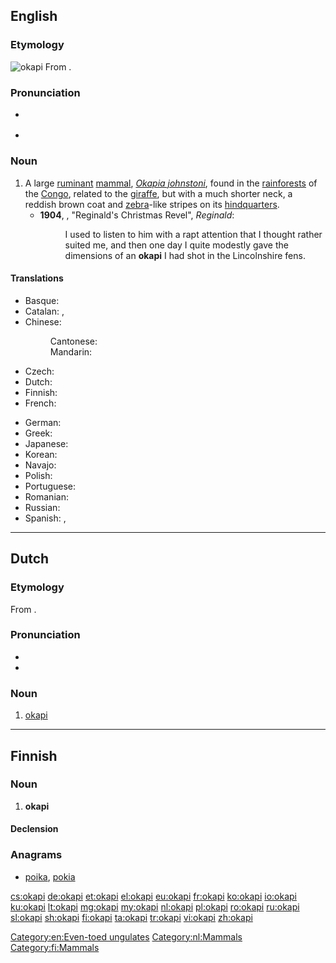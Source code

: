 {{also|Okapi}}
==English==
{{wikipedia}}

===Etymology===
[[Image:Okapi2.jpg|thumb|okapi]]
From {{etyl|mxh|en}} {{term|okapi|lang=mxh}}.

===Pronunciation===
* {{a|South Africa}} {{IPA|/əʊˈkɑːpi/|lang=en}}
* {{a|UK}} {{IPA|/ə(ʊ)ˈkɑːpi/|lang=en}}

===Noun===
{{en-noun}}

# A large [[ruminant]] [[mammal]], ''[[Okapia johnstoni]]'', found in the [[rainforest]]s of the [[Congo]], related to the [[giraffe]], but with a much shorter neck, a reddish brown coat and [[zebra]]-like stripes on its [[hindquarters]].
#* '''1904''', {{w|Saki|‘Saki’}}, "Reginald's Christmas Revel", ''Reginald'':
#*: I used to listen to him with a rapt attention that I thought rather suited me, and then one day I quite modestly gave the dimensions of an '''okapi''' I had shot in the Lincolnshire fens.

====Translations====
{{trans-top|Large ruminant mammal}}
* Basque: {{t+|eu|okapi}}
* Catalan: {{t|ca|ocapi|m}}, {{t|ca|okapi|m}}
* Chinese:
*: Cantonese: {{t|yue|㺢㹢狓|tr=fok3ga1pei4}}
*: Mandarin: {{t+|cmn|㺢㹢狓|tr=huòjiāpí}}
* Czech: {{t|cs|okapi}}
* Dutch: {{t+|nl|okapi|m}}
* Finnish: {{t+|fi|okapi}}
* French: {{t+|fr|okapi|m}}
{{trans-mid}}
* German: {{t+|de|Okapi|n}}
* Greek: {{t+|el|οκαπία}}
* Japanese: {{t|ja|オカピ|tr=okapi}}
* Korean: {{t|ko|오카피|tr=okapi}}
* Navajo: {{t|nv|bijáád noodǫ́ǫzii}}
* Polish: {{t+|pl|okapi}}
* Portuguese: {{t|pt|ocapi|m}}
* Romanian: {{t|ro|okapi|f}}
* Russian: {{t+|ru|окапи|m|tr=okápi}}
* Spanish: {{t|es|okapi|m}}, {{t|es|ocapi|m}}
{{trans-bottom}}

[[Category:en:Even-toed ungulates]]

----

==Dutch==
{{wikipedia|lang=nl}}

===Etymology===
From {{etyl|mxh|nl}} {{term|okapi|lang=mxh}}.

===Pronunciation===
* {{audio|Nl-okapi.ogg|Audio|lang=nl}}
* {{hyphenation|oka|pi|lang=nl}}

===Noun===
{{nl-noun|m|-'s|okapietje}}

# [[okapi#English|okapi]]

[[Category:nl:Mammals]]

----

==Finnish==

===Noun===
{{fi-noun}}

# '''okapi'''

====Declension====
{{fi-decl-risti|okap|||a}}

===Anagrams===
* [[poika#Finnish|poika]], [[pokia#Finnish|pokia]]

[[Category:fi:Mammals]]

[[cs:okapi]]
[[de:okapi]]
[[et:okapi]]
[[el:okapi]]
[[eu:okapi]]
[[fr:okapi]]
[[ko:okapi]]
[[io:okapi]]
[[ku:okapi]]
[[lt:okapi]]
[[mg:okapi]]
[[my:okapi]]
[[nl:okapi]]
[[pl:okapi]]
[[ro:okapi]]
[[ru:okapi]]
[[sl:okapi]]
[[sh:okapi]]
[[fi:okapi]]
[[ta:okapi]]
[[tr:okapi]]
[[vi:okapi]]
[[zh:okapi]]